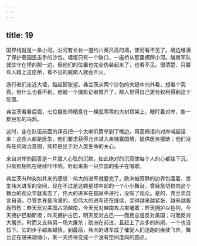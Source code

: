 ```yaml
---
---
---
```

title: 19
---



国界线就是一条小河。沿河有长长一道约六英尺高的墙，使河看不见了。墙边堆满了保护泰国狙击手的沙包。墙垣只有一个缺口，一座桥从那里横跨小河。越南军队就驻守在桥的那一边，但他们的位置也完全伪装起来了，也看不见。很清楚，只要有人踏上这座桥，看不见的越南人就会开火。

游行者们走近大墙，踮起脚张望。弗兰茨从两个沙包的夹缝中向外看，想看个究竟，但什么也看不到。他被一个摄影记者推开了，那人觉得自己更有权利得到这个位置。

弗兰茨看看后面，七位摄影师栖息在一棵孤零零的大树顶架上，眼盯着对岸，象一群巨形的乌鸦。

这时，走在队伍前面的译员把一个大喇叭筒举到了嘴边，用高棉语向对岸喊起话来：这些人都是医生，他们要求获得允许进入柬埔寨国境，提供医务援助；他们没有任何政治意图，纯粹是出于对人类生命的关心。

来自对岸的回答是一片震人心弦的沉默。如此绝对的沉寂使每个人的心都往下沉，只有照相机在继续咔咔响，听起来象一只异国的虫子在唱歌。

弗兰茨有种突如其来的感觉：伟大的进军就要完了。欧洲被寂静的边界包围着，发生伟大进军的空间，现在不过是这颗星球中部的一个小小舞台。曾经急切挤向这个舞台的观众早就离去了，伟大的进军在孤寂中进行，没有了观众。是的，弗兰茨自言自语，尽管世界是冷漠的，但伟大的进军还在继续，变得越来越紧张，越来越轰轰烈烈：昨天反对美国占领越南，今天反对越南攻占柬埔寨；昨天拥护以色列，今天拥护巴勒斯坦；昨天拥护古巴，明天反对古巴——而且总是反对美国；时而反对大屠杀，时而又支持另一场大屠杀；欧洲在前进，且赶上了众多的热闹，一个也没拉下。它的步子越来越快，到最后，伟大的进军成了催促人们迅跑的疾驶飞奔，舞台正在越来越缩小，某一天终将变成一个没有空间度向的圆点。